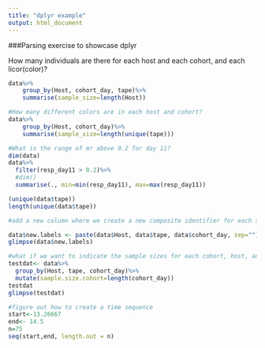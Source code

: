 ```yaml
---
title: "dplyr example"
output: html_document
---
```

###Parsing exercise to showcase dplyr

How many individuals are there for each host and each cohort, and each licor(color)?
```r
data%>%
    group_by(Host, cohort_day, tape)%>%
    summarise(sample_size=length(Host))

#How many different colors are in each host and cohort?
data%>%
    group_by(Host, cohort_day)%>%
    summarise(sample_size=length(unique(tape)))

#What is the range of mr above 0.2 for day 11?
dim(data)
data%>%
  filter(resp_day11 > 0.2)%>%
  #dim()
  summarise(., min=min(resp_day11), max=max(resp_day11))

(unique(data$tape))
length(unique(data$tape))

#add a new column where we create a new composite identifier for each sample: paste Host, tape color, and individual ID

data$new.labels <- paste(data$Host, data$tape, data$cohort_day, sep="")
glimpse(data$new.labels)

#what if we want to indicate the sample sizes for each cohort, host, and tape and assign it to a new column in a dataset?
testdat<- data%>%
  group_by(Host, tape, cohort_day)%>%
  mutate(sample.size.cohort=length(cohort_day))
testdat
glimpse(testdat)

#figure out how to create a time sequence
start<-13.26667
end<- 14.5
n=75
seq(start,end, length.out = n)
```
